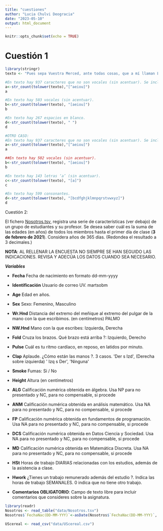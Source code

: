```yaml
---
title: "cuestiones"
author: "Lucia Chulvi Deogracia"
date: "2023-05-10"
output: html_document
---
```


```r
knitr::opts_chunk$set(echo = TRUE)
```

# Cuestión 1

```r
library(stringr)
texto <- "Pues sepa Vuestra Merced, ante todas cosas, que a mí llaman Lázaro de Tormes, hijo de Tomé González y de Antona Pérez, naturales de Tejares, aldea de Salamanca. Mi nacimiento fue dentro del río Tormes, por la cual causa tomé el sobrenombre; y fue de esta manera: mi padre, que Dios perdone, tenía cargo de proveer una molienda de una aceña que está ribera de aquel río, en la cual fue molinero más de quince años; y, estando mi madre una noche en la aceña, preñada de mí, tomóle el parto y parióme allí. De manera que con verdad me puedo decir nacido en el río. Pues siendo yo niño de ocho años, achacaron a mi padre ciertas sangrías mal hechas en los costales de los que allí a moler venían, por lo cual fue preso, y confesó y no negó, y padeció persecución por justicia. Espero en Dios que está en la gloria, pues el Evangelio los llama bienaventurados. En este tiempo se hizo cierta armada contra moros, entre los cuales fue mi padre (que a la sazón estaba desterrado por el desastre ya dicho), con cargo de acemilero de un caballero que allá fue. Y con su señor, como leal criado, feneció su vida. Mi viuda madre, como sin marido y sin abrigo se viese, determinó arrimarse a los buenos por ser uno de ellos, y vínose a vivir a la ciudad y alquiló una casilla y metióse a guisar de comer a ciertos estudiantes, y lavaba la ropa a ciertos mozos de caballos del comendador de la Magdalena, de manera que fue frecuentando las caballerizas."

#En texto hay 937 caracteres que no son vocales (sin acentuar). Se incluye la y.
a<-str_count(tolower(texto),"[^aeiou]")
a

#En texto hay 503 vocales (sin acentuar).
b<-str_count(tolower(texto), "[aeiou]")
b

#En texto hay 267 espacios en blanco.
d<-str_count(tolower(texto), " ")
d

#OTRO CASO:
#En texto hay 937 caracteres que no son vocales (sin acentuar). Se incluye la y.
a<-str_count(tolower(texto),"[^aeiou]")
a

##En texto hay 502 vocales (sin acentuar).
b<-str_count(tolower(texto), "[aeiou]")
b

#En texto hay 143 letras ‘a’ (sin acentuar).
c<-str_count(tolower(texto), "[a]")
c

#En texto hay 599 consonantes.
d<-str_count(tolower(texto), "[bcdfghjklmnpqrstvwxyz]")
d
```

Cuestión 2:

El fichero [Nosotros.tsv](https://aulavirtual.uv.es/pluginfile.php/2431056/question/questiontext/1946519/2/17703680/Nosotros.tsv), registra una serie de características (ver debajo) de un grupo de estudiantes y su profesor. Se desea saber cuál es la suma de las edades (en años) de todos los miembros hasta el primer día de clase (**3 de febrero de 2021**). Considera años de 365 días. (Redondea el resultado a 3 decimales.)

**NOTA**: AL RELLENAR LA ENCUESTA NO SIEMPRE SE HAN SEGUIDO LAS INDICACIONES. REVISA Y ADECÚA LOS DATOS CUANDO SEA NECESARIO.

***Variables***

-   **Fecha** Fecha de nacimiento en formato dd-mm-yyyy\

-   **Identificación** Usuario de correo UV. martsobm\

-   **Age** Edad en años.\

-   **Sex** Sexo: Femenino, Masculino\

-   **Wr.Hnd** Distancia del extremo del meñique al extremo del pulgar de la mano con la que escribimos. (en centímetros) PALMO\

-   **NW.Hnd** Mano con la que escribes: Izquierda, Derecha\

-   **Fold** Cruza los brazos. Qué brazo está arriba ?: Izquierdo, Derecho\

-   **Pulse** Cuál es tu ritmo cardíaco, en reposo, en latidos por minuto.\

-   **Clap** Aplaude. ¿Cómo están las manos ?. 3 casos. \'Der s Izd\', (Derecha sobre izquierda) \' Izq s Der\', \'Ninguna\'\

-   **Smoke** Fumas: Si / No\

-   **Height** Altura (en centímetros)\

-   **ALG** Calificación numérica obtenida en álgebra. Usa NP para no presentado y NC, para no compensable, si procede\

-   **ANM** Calificación numérica obtenida en análisis matemático. Usa NA para no presentado y NC, para no compensable, si procede\

-   **FP** Calificación numérica obtenida en fundamentos de programación. Usa NA para no presentado y NC, para no compensable, si procede\

-   **DCS** Calificación numérica obtenida en Datos Ciencia y Sociedad. Usa NA para no presentado y NC, para no compensable, si procede\

-   **MD** Calificación numérica obtenida en Matemática Discreta. Usa NA para no presentado y NC, para no compensable, si procede\

-   **HSt** Horas de trabajo DIARIAS relacionadas con los estudios, además de la asistencia a clase.\

-   **Hwork** ¿Tienes un trabajo remunerado además del estudio ?. Indica las horas de trabajo SEMANALES. 0 indica que no tiene otro trabajo.\

-   **Comentarios OBLIGATORIO**: Campo de texto libre para incluir comentarios que consideres sobre la asignatura.

```r
library(readr)
Nosotros <- read_table("data/Nosotros.tsv")
Nosotros$`FechaNac(DD-MM-YYY)`<-asDate(Nosotros$`FechaNac(DD-MM-YYY)`, "%d-%m-%Y")
```

```r
UScereal <- read_csv("data/UScereal.csv")
```
